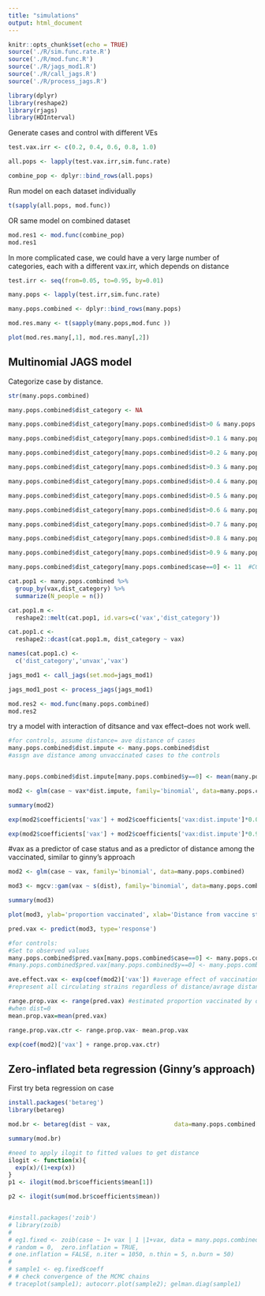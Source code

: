 ```yaml
---
title: "simulations"
output: html_document
---
```


```r
knitr::opts_chunk$set(echo = TRUE)
source('./R/sim.func.rate.R')
source('./R/mod.func.R')
source('./R/jags_mod1.R')
source('./R/call_jags.R')
source('./R/process_jags.R')

library(dplyr)
library(reshape2)
library(rjags)
library(HDInterval)
```

Generate cases and control with different VEs
```r
test.vax.irr <- c(0.2, 0.4, 0.6, 0.8, 1.0)

all.pops <- lapply(test.vax.irr,sim.func.rate) 

combine_pop <- dplyr::bind_rows(all.pops)
```

Run model on each dataset individually
```r

t(sapply(all.pops, mod.func))
```

OR same model on combined dataset
```r
mod.res1 <- mod.func(combine_pop)
mod.res1
```



In more complicated case, we could have a very large number of categories,  each with a different vax.irr, which depends on distance
```r
test.irr <- seq(from=0.05, to=0.95, by=0.01)

many.pops <- lapply(test.irr,sim.func.rate)

many.pops.combined <- dplyr::bind_rows(many.pops)

```


```r
mod.res.many <- t(sapply(many.pops,mod.func ))
```

```r
plot(mod.res.many[,1], mod.res.many[,2])
```
## Multinomial JAGS model

Categorize case by distance.
```r
str(many.pops.combined)

many.pops.combined$dist_category <- NA

many.pops.combined$dist_category[many.pops.combined$dist>0 & many.pops.combined$dist <= 0.1] <- 1

many.pops.combined$dist_category[many.pops.combined$dist>0.1 & many.pops.combined$dist <= 0.2] <- 2

many.pops.combined$dist_category[many.pops.combined$dist>0.2 & many.pops.combined$dist <= 0.3] <- 3

many.pops.combined$dist_category[many.pops.combined$dist>0.3 & many.pops.combined$dist <= 0.4] <- 4

many.pops.combined$dist_category[many.pops.combined$dist>0.4 & many.pops.combined$dist <= 0.5] <- 5

many.pops.combined$dist_category[many.pops.combined$dist>0.5 & many.pops.combined$dist <= 0.6] <- 6

many.pops.combined$dist_category[many.pops.combined$dist>0.6 & many.pops.combined$dist <= 0.7] <- 7

many.pops.combined$dist_category[many.pops.combined$dist>0.7 & many.pops.combined$dist <= 0.8] <- 8

many.pops.combined$dist_category[many.pops.combined$dist>0.8 & many.pops.combined$dist <= 0.9] <- 9

many.pops.combined$dist_category[many.pops.combined$dist>0.9 & many.pops.combined$dist <= 1.0] <- 10

many.pops.combined$dist_category[many.pops.combined$case==0] <- 11  #CONTROLS

cat.pop1 <- many.pops.combined %>%
  group_by(vax,dist_category) %>%
  summarize(N_people = n())

cat.pop1.m <- 
  reshape2::melt(cat.pop1, id.vars=c('vax','dist_category'))

cat.pop1.c <- 
  reshape2::dcast(cat.pop1.m, dist_category ~ vax)

names(cat.pop1.c) <-
  c('dist_category','unvax','vax')

```

```r
jags_mod1 <- call_jags(set.mod=jags_mod1)

jags_mod1_post <- process_jags(jags_mod1)
```


```r
mod.res2 <- mod.func(many.pops.combined)
mod.res2
```
try a model with interaction of ditsance and vax effect--does not work well.
```r

#for controls, assume distance= ave distance of cases
many.pops.combined$dist.impute <- many.pops.combined$dist
#assgn ave distance among unvaccinated cases to the controls


many.pops.combined$dist.impute[many.pops.combined$y==0] <- mean(many.pops.combined$dist[many.pops.combined$y==1 & many.pops.combined$vax==0])

mod2 <- glm(case ~ vax*dist.impute, family='binomial', data=many.pops.combined)

summary(mod2)

exp(mod2$coefficients['vax'] + mod2$coefficients['vax:dist.impute']*0.05)

exp(mod2$coefficients['vax'] + mod2$coefficients['vax:dist.impute']*0.95)
```


#vax as a predictor of case status and as a predictor of distance among the vaccinated, similar to ginny's approach

```r
mod2 <- glm(case ~ vax, family='binomial', data=many.pops.combined)

mod3 <- mgcv::gam(vax ~ s(dist), family='binomial', data=many.pops.combined[many.pops.combined$case==1,])

summary(mod3)

plot(mod3, ylab='proportion vaccinated', xlab='Distance from vaccine strain', bty='l')

pred.vax <- predict(mod3, type='response')
```

```r
#for controls:
#Set to observed values
many.pops.combined$pred.vax[many.pops.combined$case==0] <- many.pops.combined$vax[many.pops.combined$case==0] # for controls use observed vaccine status
#many.pops.combined$pred.vax[many.pops.combined$y==0] <- many.pops.combined$vax[many.pops.combined$y==0] # for controls use observed vaccine status

ave.effect.vax <- exp(coef(mod2)['vax']) #average effect of vaccination comparing cases and test negative controls; 
#represent all circulating strains regardless of distance/avrage distance

range.prop.vax <- range(pred.vax) #estimated proportion vaccinated by distance
#when dist=0
mean.prop.vax=mean(pred.vax)

range.prop.vax.ctr <- range.prop.vax- mean.prop.vax

exp(coef(mod2)['vax'] + range.prop.vax.ctr) 

```

## Zero-inflated beta regression (Ginny's approach)
First try beta regression on case
```r
install.packages('betareg')
library(betareg)

mod.br <- betareg(dist ~ vax,                  data=many.pops.combined[many.pops.combined$case==1,])

summary(mod.br)

#need to apply ilogit to fitted values to get distance
ilogit <- function(x){
  exp(x)/(1+exp(x))
}
p1 <- ilogit(mod.br$coefficients$mean[1])

p2 <- ilogit(sum(mod.br$coefficients$mean))
```


```r


```

```r
#install.packages('zoib')
# library(zoib)
# 
# eg1.fixed <- zoib(case ~ 1+ vax | 1 |1+vax, data = many.pops.combined, joint = FALSE,
# random = 0,  zero.inflation = TRUE,
# one.inflation = FALSE, n.iter = 1050, n.thin = 5, n.burn = 50)
# 
# sample1 <- eg.fixed$coeff
# # check convergence of the MCMC chains
# traceplot(sample1); autocorr.plot(sample2); gelman.diag(sample1)
```



